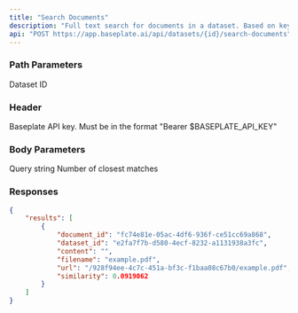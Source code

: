 ```yaml
---
title: "Search Documents"
description: "Full text search for documents in a dataset. Based on keywords in the query."
api: "POST https://app.baseplate.ai/api/datasets/{id}/search-documents"
---
```


### Path Parameters

<ParamField path="id" type="string" required>
  Dataset ID
</ParamField>

### Header

<ParamField path="Authorization" type="string">
  Baseplate API key. Must be in the format "Bearer $BASEPLATE_API_KEY"
</ParamField>

### Body Parameters

<ParamField body="query" type="string" required>
  Query string
</ParamField>

<ParamField body="top_k" type="number" default="3">
  Number of closest matches
</ParamField>

### Responses

<Tab title="🟢 200: OK" >

```json
{
    "results": [
        {
            "document_id": "fc74e81e-05ac-4df6-936f-ce51cc69a868",
            "dataset_id": "e2fa7f7b-d580-4ecf-8232-a1131938a3fc",
            "content": "",
            "filename": "example.pdf",
            "url": "/928f94ee-4c7c-451a-bf3c-f1baa08c67b0/example.pdf",
            "similarity": 0.0919062
        }
    ]
}
```

</Tab>
